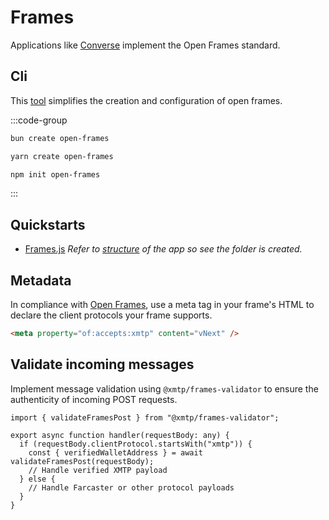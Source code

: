 # Frames

Applications like [Converse](https://converse.app/) implement the Open Frames standard.

## Cli

This [tool](https://github.com/builders-garden/create-open-frames) simplifies the creation and configuration of open frames.

:::code-group

```bash [bun]
bun create open-frames
```

```bash [yarn]
yarn create open-frames
```

```bash [npm]
npm init open-frames
```

:::

## Quickstarts

- [Frames.js](/frames/index)
  _Refer to [structure](/concepts/structure) of the app so see the folder is created._

## Metadata

In compliance with [Open Frames](https://www.openframes.xyz/), use a meta tag in your frame's HTML to declare the client protocols your frame supports.

```html
<meta property="of:accepts:xmtp" content="vNext" />
```

## Validate incoming messages

Implement message validation using `@xmtp/frames-validator` to ensure the authenticity of incoming POST requests.

```tsx
import { validateFramesPost } from "@xmtp/frames-validator";

export async function handler(requestBody: any) {
  if (requestBody.clientProtocol.startsWith("xmtp")) {
    const { verifiedWalletAddress } = await validateFramesPost(requestBody);
    // Handle verified XMTP payload
  } else {
    // Handle Farcaster or other protocol payloads
  }
}
```
